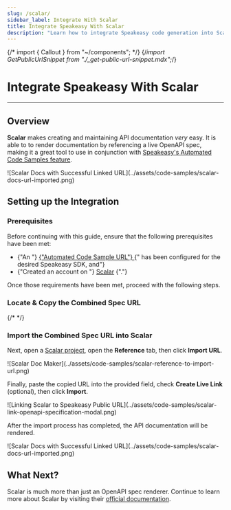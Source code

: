```yaml
---
slug: /scalar/
sidebar_label: Integrate With Scalar
title: Integrate Speakeasy With Scalar
description: "Learn how to integrate Speakeasy code generation into Scalar docs."
---
```


{/* import { Callout } from "~/components"; */}
{/*import GetPublicUrlSnippet from "./_get-public-url-snippet.mdx";*/}

# Integrate Speakeasy With Scalar

---

## Overview

**Scalar** makes creating and maintaining API documentation _very_ easy. It is
able to to render documentation by referencing a live OpenAPI spec, making it a
great tool to use in conjunction with [Speakeasy's Automated Code Samples
feature](/docs/code-samples/automated-code-sample-urls).

<div className="Screenshot" data-darkened data-url="docs.myapi.com" data-docs="true">
  ![Scalar Docs with Successful Linked
  URL](../assets/code-samples/scalar-docs-url-imported.png)
</div>

## Setting up the Integration

### Prerequisites

<div className="Callout" data-title="IMPORTANT" data-variant="warning">
  Before continuing with this guide, ensure that the following prerequisites
  have been met:
  <br />
  <ul className="list-disc pl-5">
    <li className="marker:content-['✓__']">
      {"An "}
      <a href="/docs/code-samples/automated-code-sample-urls">
        {"Automated Code Sample URL"}
      </a>
      {" has been configured for the desired Speakeasy SDK, and"}
    </li>
    <li className="marker:content-['✓__']">
      {"Created an account on "} <a href="https://scalar.com">Scalar</a>
      {"."}
    </li>
  </ul>
  Once those requirements have been met, proceed with the following steps.
</div>

### Locate & Copy the Combined Spec URL

{/* <GetPublicUrlSnippet /> */}

### Import the Combined Spec URL into Scalar

Next, open a [Scalar project](https://docs.scalar.com), open the **Reference**
tab, then click **Import URL**.

<div className="Screenshot"data-darkened data-url="docs.scalar.com" docs={true}>
  ![Scalar Doc Maker](../assets/code-samples/scalar-reference-to-import-url.png)
</div>

Finally, paste the copied URL into the provided field, check **Create Live Link**
(optional), then click **Import**.

<div className="Screenshot"data-darkened data-url="docs.scalar.com" docs={true}>
  ![Linking Scalar to Speakeasy Public
  URL](../assets/code-samples/scalar-link-openapi-specification-modal.png)
</div>

After the import process has completed, the API documentation will be rendered.

<div className="Screenshot"data-darkened data-url="docs.scalar.com">
  ![Scalar Docs with Successful Linked
  URL](../assets/code-samples/scalar-docs-url-imported.png)
</div>

## What Next?

Scalar is much more than just an OpenAPI spec renderer. Continue to learn more
about Scalar by visiting their [official
documentation](https://guides.scalar.com/scalar/introduction).
